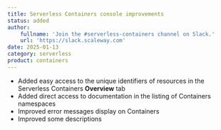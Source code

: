 ```yaml
---
title: Serverless Containers console improvements
status: added
author:
    fullname: 'Join the #serverless-containers channel on Slack.'
    url: 'https://slack.scaleway.com'
date: 2025-01-13
category: serverless
product: containers
---
```


- Added easy access to the unique identifiers of resources in the Serverless Containers **Overview** tab
- Added direct access to documentation in the listing of Containers namespaces
- Improved error messages display on Containers
- Improved some descriptions

